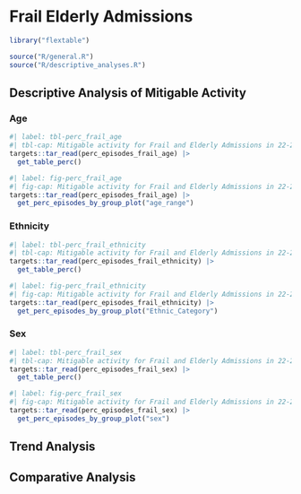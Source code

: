 # Frail Elderly Admissions

```r
library("flextable")

source("R/general.R")
source("R/descriptive_analyses.R")
```

## Descriptive Analysis of Mitigable Activity

### Age

```r
#| label: tbl-perc_frail_age
#| tbl-cap: Mitigable activity for Frail and Elderly Admissions in 22-23 by age.
targets::tar_read(perc_episodes_frail_age) |>
  get_table_perc() 
```

```r
#| label: fig-perc_frail_age
#| fig-cap: Mitigable activity for Frail and Elderly Admissions in 22-23 by age.
targets::tar_read(perc_episodes_frail_age) |>
  get_perc_episodes_by_group_plot("age_range")
```

### Ethnicity

```r
#| label: tbl-perc_frail_ethnicity
#| tbl-cap: Mitigable activity for Frail and Elderly Admissions in 22-23 by ethnic category.
targets::tar_read(perc_episodes_frail_ethnicity) |>
  get_table_perc() 
```

```r
#| label: fig-perc_frail_ethnicity
#| fig-cap: Mitigable activity for Frail and Elderly Admissions in 22-23 by ethnic category.
targets::tar_read(perc_episodes_frail_ethnicity) |>
  get_perc_episodes_by_group_plot("Ethnic_Category")
```

### Sex

```r
#| label: tbl-perc_frail_sex
#| tbl-cap: Mitigable activity for Frail and Elderly Admissions in 22-23 by sex.
targets::tar_read(perc_episodes_frail_sex) |>
  get_table_perc() 
```

```r
#| label: fig-perc_frail_sex
#| fig-cap: Mitigable activity for Frail and Elderly Admissions in 22-23 by sex.
targets::tar_read(perc_episodes_frail_sex) |>
  get_perc_episodes_by_group_plot("sex")
```


## Trend Analysis

## Comparative Analysis



